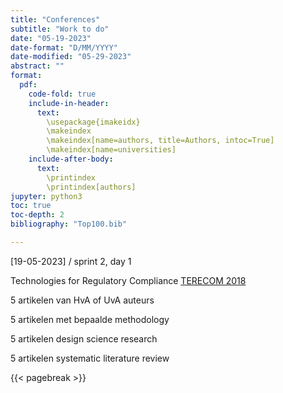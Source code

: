```yaml
---
title: "Conferences"
subtitle: "Work to do"
date: "05-19-2023"
date-format: "D/MM/YYYY"
date-modified: "05-29-2023"
abstract: ""
format:
  pdf:
    code-fold: true
    include-in-header: 
      text:
        \usepackage{imakeidx}
        \makeindex
        \makeindex[name=authors, title=Authors, intoc=True]
        \makeindex[name=universities]
    include-after-body: 
      text:
        \printindex
        \printindex[authors]
jupyter: python3
toc: true
toc-depth: 2
bibliography: "Top100.bib"

---
```


[19-05-2023] / sprint 2, day 1

Technologies for Regulatory Compliance
[TERECOM 2018](https://www.ceur-ws.org/Vol-2309/)


5 artikelen van HvA of UvA auteurs

5 artikelen met bepaalde methodology

5 artikelen design science research

5 artikelen systematic literature review


{{< pagebreak >}}
